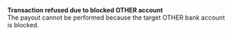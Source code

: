   
<Card title="008519" href="/errors/codes/008519">  

 **Transaction refused due to blocked OTHER account**  
 The payout cannot be performed because the target OTHER bank account is blocked.  

</Card>
